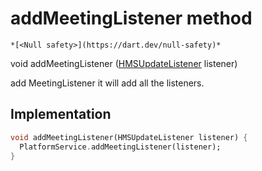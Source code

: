 # addMeetingListener method

    *[<Null safety>](https://dart.dev/null-safety)*

void addMeetingListener
([HMSUpdateListener](../../hmssdk_flutter/HMSUpdateListener-class) listener)

<p>add MeetingListener it will add all the listeners.</p>

## Implementation

```dart
void addMeetingListener(HMSUpdateListener listener) {
  PlatformService.addMeetingListener(listener);
}
```
